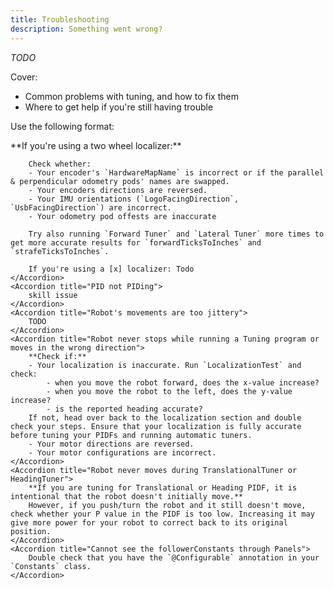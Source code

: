 ```yaml
---
title: Troubleshooting
description: Something went wrong?
---
```



*TODO*

Cover:
- Common problems with tuning, and how to fix them
- Where to get help if you're still having trouble

Use the following format:

<Accordions type="single">
    <Accordion title="Bad Localization">
        **If you're using a two wheel localizer:**
        
        Check whether: 
        - Your encoder's `HardwareMapName` is incorrect or if the parallel & perpendicular odometry pods' names are swapped.
        - Your encoders directions are reversed.
        - Your IMU orientations (`LogoFacingDirection`, `UsbFacingDirection`) are incorrect.
        - Your odometry pod offests are inaccurate

        Try also running `Forward Tuner` and `Lateral Tuner` more times to get more accurate results for `forwardTicksToInches` and `strafeTicksToInches`.
        
        If you're using a [x] localizer: Todo
    </Accordion>
    <Accordion title="PID not PIDing">
        skill issue
    </Accordion>
    <Accordion title="Robot's movements are too jittery">
        TODO
    </Accordion>
    <Accordion title="Robot never stops while running a Tuning program or moves in the wrong direction">
        **Check if:** 
        - Your localization is inaccurate. Run `LocalizationTest` and check: 
            - when you move the robot forward, does the x-value increase?
            - when you move the robot to the left, does the y-value increase?
            - is the reported heading accurate?
        If not, head over back to the localization section and double check your steps. Ensure that your localization is fully accurate before tuning your PIDFs and running automatic tuners. 
        - Your motor directions are reversed. 
        - Your motor configurations are incorrect.
    </Accordion>
    <Accordion title="Robot never moves during TranslationalTuner or HeadingTuner">
        **If you are tuning for Translational or Heading PIDF, it is intentional that the robot doesn't initially move.**
        However, if you push/turn the robot and it still doesn't move, check whether your P value in the PIDF is too low. Increasing it may give more power for your robot to correct back to its original position. 
    </Accordion>
    <Accordion title="Cannot see the followerConstants through Panels">
        Double check that you have the `@Configurable` annotation in your `Constants` class. 
    </Accordion>
</Accordions>